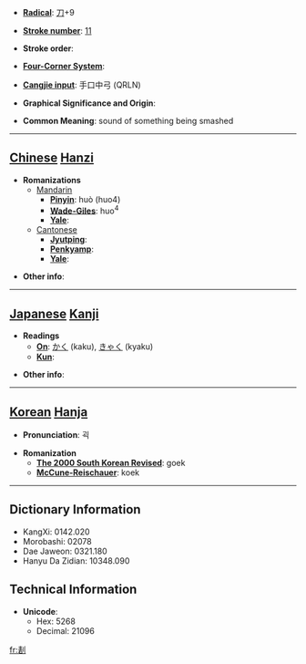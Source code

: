 * '''[[Wiktionary:Chinese radical index| Radical]]''': [[Wiktionary:Chinese radical index 刀|刀]]+9

* '''[[Wiktionary:Chinese total strokes index|Stroke number]]''': [[Wiktionary:Chinese total strokes index 11|11]]

* '''Stroke order''': 

* '''[[Wiktionary:Chinese four corner index|Four-Corner System]]''': 

* '''[[Wiktionary:Chinese Cangjie index|Cangjie input]]''': 手口中弓 (QRLN)

* '''Graphical Significance and Origin''': 

* '''Common Meaning''': sound of something being smashed

----

== [[Chinese]] [[Hanzi]] ==

* '''Romanizations'''
** [[Mandarin]]
*** '''[[Pinyin]]''': huò (huo4)
*** '''[[Wade-Giles]]''': huo<sup>4</sup>
*** '''[[Yale]]''': 
**[[Cantonese]]
***'''[[Jyutping]]''':
***'''[[Penkyamp]]''': 
***'''[[Yale]]''': 

* '''Other info''': 

----

== [[Japanese]] [[Kanji]] ==

* '''Readings'''
** '''[[On]]''': [[かく]] (kaku), [[きゃく]] (kyaku)
** '''[[Kun]]''': 

* '''Other info''':  

----

== [[Korean]] [[Hanja]] ==

* '''Pronunciation''': 괵

* '''Romanization'''
** '''[[The 2000 South Korean Revised Romanization|The 2000 South Korean Revised]]''': goek
** '''[[McCune-Reischauer]]''': koek

----

== Dictionary Information ==

* KangXi: 0142.020
* Morobashi: 02078
* Dae Jaweon: 0321.180
* Hanyu Da Zidian: 10348.090

== Technical Information ==

* '''Unicode''':
** Hex: 5268
** Decimal: 21096

[[fr:剨]]